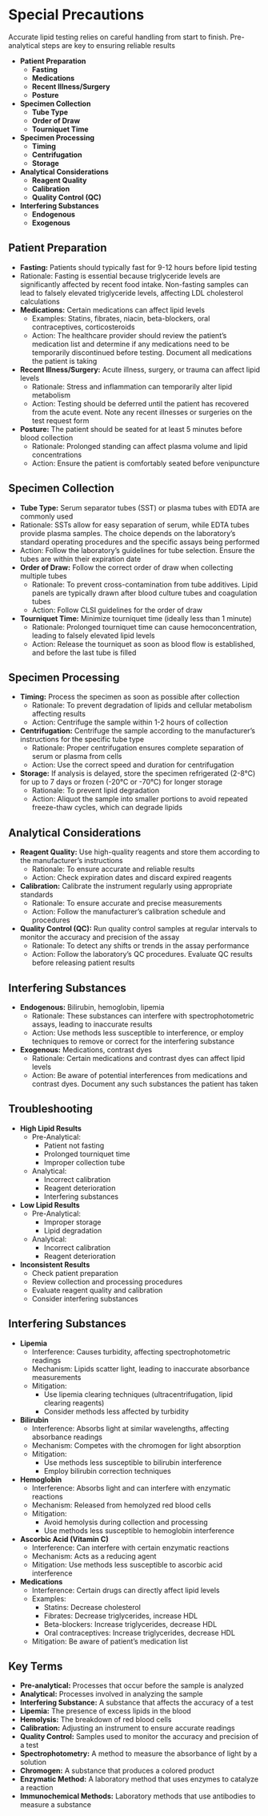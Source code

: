 # Special Precautions {-}

Accurate lipid testing relies on careful handling from start to finish. Pre-analytical steps are key to ensuring reliable results

*   **Patient Preparation**
    *   **Fasting**
    *   **Medications**
    *   **Recent Illness/Surgery**
    *   **Posture**
*   **Specimen Collection**
    *   **Tube Type**
    *   **Order of Draw**
    *   **Tourniquet Time**
*   **Specimen Processing**
    *   **Timing**
    *   **Centrifugation**
    *   **Storage**
*   **Analytical Considerations**
    *   **Reagent Quality**
    *   **Calibration**
    *   **Quality Control (QC)**
*   **Interfering Substances**
    *   **Endogenous**
    *   **Exogenous**


## **Patient Preparation** {-}
*   **Fasting:** Patients should typically fast for 9-12 hours before lipid testing
*   Rationale: Fasting is essential because triglyceride levels are significantly affected by recent food intake. Non-fasting samples can lead to falsely elevated triglyceride levels, affecting LDL cholesterol calculations
*   **Medications:** Certain medications can affect lipid levels
    *   Examples: Statins, fibrates, niacin, beta-blockers, oral contraceptives, corticosteroids
    *   Action: The healthcare provider should review the patient's medication list and determine if any medications need to be temporarily discontinued before testing. Document all medications the patient is taking
*   **Recent Illness/Surgery:** Acute illness, surgery, or trauma can affect lipid levels
    *   Rationale: Stress and inflammation can temporarily alter lipid metabolism
    *   Action: Testing should be deferred until the patient has recovered from the acute event. Note any recent illnesses or surgeries on the test request form
*   **Posture:** The patient should be seated for at least 5 minutes before blood collection
    *   Rationale: Prolonged standing can affect plasma volume and lipid concentrations
    *   Action: Ensure the patient is comfortably seated before venipuncture

## **Specimen Collection** {-}
*   **Tube Type:** Serum separator tubes (SST) or plasma tubes with EDTA are commonly used
*   Rationale: SSTs allow for easy separation of serum, while EDTA tubes provide plasma samples. The choice depends on the laboratory's standard operating procedures and the specific assays being performed
*   Action: Follow the laboratory's guidelines for tube selection. Ensure the tubes are within their expiration date
*   **Order of Draw:** Follow the correct order of draw when collecting multiple tubes
    *   Rationale: To prevent cross-contamination from tube additives. Lipid panels are typically drawn after blood culture tubes and coagulation tubes
    *   Action: Follow CLSI guidelines for the order of draw
*   **Tourniquet Time:** Minimize tourniquet time (ideally less than 1 minute)
    *   Rationale: Prolonged tourniquet time can cause hemoconcentration, leading to falsely elevated lipid levels
      *   Action: Release the tourniquet as soon as blood flow is established, and before the last tube is filled

## **Specimen Processing** {-}
*   **Timing:** Process the specimen as soon as possible after collection
    *   Rationale: To prevent degradation of lipids and cellular metabolism affecting results
    *   Action: Centrifuge the sample within 1-2 hours of collection
*   **Centrifugation:** Centrifuge the sample according to the manufacturer's instructions for the specific tube type
    *   Rationale: Proper centrifugation ensures complete separation of serum or plasma from cells
    *   Action: Use the correct speed and duration for centrifugation
*   **Storage:** If analysis is delayed, store the specimen refrigerated (2-8°C) for up to 7 days or frozen (-20°C or -70°C) for longer storage
    *   Rationale: To prevent lipid degradation
    *   Action: Aliquot the sample into smaller portions to avoid repeated freeze-thaw cycles, which can degrade lipids

## **Analytical Considerations** {-}
*   **Reagent Quality:** Use high-quality reagents and store them according to the manufacturer's instructions
    *   Rationale: To ensure accurate and reliable results
    *   Action: Check expiration dates and discard expired reagents
*   **Calibration:** Calibrate the instrument regularly using appropriate standards
    *   Rationale: To ensure accurate and precise measurements
    *   Action: Follow the manufacturer's calibration schedule and procedures
*   **Quality Control (QC):** Run quality control samples at regular intervals to monitor the accuracy and precision of the assay
    *   Rationale: To detect any shifts or trends in the assay performance
    *   Action: Follow the laboratory's QC procedures. Evaluate QC results before releasing patient results

## **Interfering Substances** {-}
*   **Endogenous:** Bilirubin, hemoglobin, lipemia
    *   Rationale: These substances can interfere with spectrophotometric assays, leading to inaccurate results
    *   Action: Use methods less susceptible to interference, or employ techniques to remove or correct for the interfering substance
*   **Exogenous:** Medications, contrast dyes
    *   Rationale: Certain medications and contrast dyes can affect lipid levels
    *   Action: Be aware of potential interferences from medications and contrast dyes. Document any such substances the patient has taken


## **Troubleshooting** {-}

*   **High Lipid Results**
    *   Pre-Analytical:
        *   Patient not fasting
        *   Prolonged tourniquet time
        *   Improper collection tube
    *   Analytical:
        *   Incorrect calibration
        *   Reagent deterioration
        *   Interfering substances
*   **Low Lipid Results**
    *   Pre-Analytical:
        *   Improper storage
        *   Lipid degradation
    *   Analytical:
        *   Incorrect calibration
        *   Reagent deterioration
*   **Inconsistent Results**
    *   Check patient preparation
    *   Review collection and processing procedures
    *   Evaluate reagent quality and calibration
    *   Consider interfering substances

## **Interfering Substances** {-}

*   **Lipemia**
    *   Interference: Causes turbidity, affecting spectrophotometric readings
    *   Mechanism: Lipids scatter light, leading to inaccurate absorbance measurements
    *   Mitigation:
        *   Use lipemia clearing techniques (ultracentrifugation, lipid clearing reagents)
        *   Consider methods less affected by turbidity
*   **Bilirubin**
    *   Interference: Absorbs light at similar wavelengths, affecting absorbance readings
    *   Mechanism: Competes with the chromogen for light absorption
    *   Mitigation:
        *   Use methods less susceptible to bilirubin interference
        *   Employ bilirubin correction techniques
*   **Hemoglobin**
    *   Interference: Absorbs light and can interfere with enzymatic reactions
    *   Mechanism: Released from hemolyzed red blood cells
    *   Mitigation:
        *   Avoid hemolysis during collection and processing
        *   Use methods less susceptible to hemoglobin interference
*   **Ascorbic Acid (Vitamin C)**
    *   Interference: Can interfere with certain enzymatic reactions
    *   Mechanism: Acts as a reducing agent
    *   Mitigation: Use methods less susceptible to ascorbic acid interference
*   **Medications**
    *   Interference: Certain drugs can directly affect lipid levels
    *   Examples:
        *   Statins: Decrease cholesterol
        *   Fibrates: Decrease triglycerides, increase HDL
        *   Beta-blockers: Increase triglycerides, decrease HDL
        *   Oral contraceptives: Increase triglycerides, decrease HDL
    *   Mitigation: Be aware of patient's medication list

## **Key Terms** {-}

*   **Pre-analytical:** Processes that occur before the sample is analyzed
*   **Analytical:** Processes involved in analyzing the sample
*   **Interfering Substance:** A substance that affects the accuracy of a test
*   **Lipemia:** The presence of excess lipids in the blood
*   **Hemolysis:** The breakdown of red blood cells
*   **Calibration:** Adjusting an instrument to ensure accurate readings
*   **Quality Control:** Samples used to monitor the accuracy and precision of a test
*   **Spectrophotometry:** A method to measure the absorbance of light by a solution
*   **Chromogen:** A substance that produces a colored product
*   **Enzymatic Method:** A laboratory method that uses enzymes to catalyze a reaction
*   **Immunochemical Methods:** Laboratory methods that use antibodies to measure a substance
